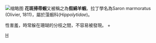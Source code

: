 {{unreferenced|time=2016-04-29T16:18:55+00:00}}
{{Speciesbox
| taxon = Saron marmoratus
| binomial_authority = (Olivier, 1811)
| image = Marble Shirmp (6851478510).jpg
| synonyms = * ''Hippolyte gibberosus <small>H. Milne Edwards, 1837</small>
* ''Hippolyte hemprichii'' Hel<small>ler, 1861</small>
* ''Hippolyte leachii'' <small>Guérin-Méneville, 1838</small> 
* ''Hyppolite kraussii'' <small>Bianconi, 1869</small>
* ''Nauticaris grandirostris'' <small>Pearson, 1905</small>
* ''Palaemon marmoratus'' <small>Olivier, 1811</small>
}}

[[File:Saron_marmoratus_by_Vincent_C_Chen.jpg|缩略图]]
'''花斑掃帚蝦'''又被稱之為'''假綿羊蝦'''。拉丁學名為Saron marmoratus (Olivier, 1811)，屬於藻蝦科(''Hippolytidae'')。

性害羞，時常躲在珊瑚的分枝之間，不容易被發現。
+
{{Taxonbar}}
[[Category:藻蝦科|H]]
{{animal-stub}}
